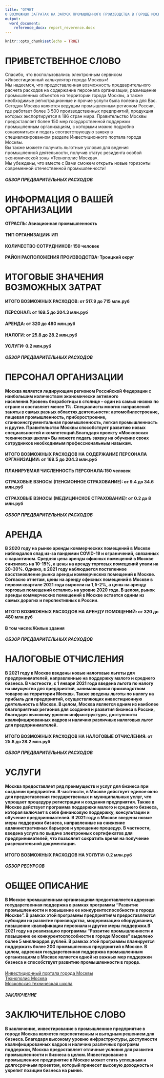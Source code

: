 ```yaml
---
title: "ОТЧЕТ
О ВОЗМОЖНЫХ ЗАТРАТАХ НА ЗАПУСК ПРОМЫШЛЕННОГО ПРОИЗВОДСТВА В ГОРОДЕ МОСКВЕ"
output:
  word_document:
    reference_docx: report_reverence.docx
---
```


```r
knitr::opts_chunk$set(echo = TRUE)
```

# ПРИВЕТСТВЕННОЕ СЛОВО

Спасибо, что воспользовались электронным сервисом\
«Инвестиционный калькулятор города Москвы»!\
Мы надеемся, что предоставленная возможность предварительного расчета расходов на содержание персонала организации, размещение промышленных объектов на территории города Москвы, а также необходимые регистрационные и прочие услуги была полезна для Вас.\
Сегодня Москва является ведущим промышленным регионом России, где работает более 3 500 производственных предприятий, продукция которых экспортируется в 186 стран мира. Правительство Москвы предоставляет более 150 мер государственной поддержки промышленным организациям, с которыми можно подробно ознакомиться и подать соответствующую заявку в специализированном разделе Инвестиционного портала города Москвы.\
Вы также можете получить льготные условия для ведения промышленной деятельности, получив статус резидента особой экономической зоны «Технополис Москва».\
Мы убеждены, что вместе с Вами сможем открыть новые горизонты современной отечественной промышленности!

##### ОБЗОР ПРЕДВАРИТЕЛЬНЫХ РАСХОДОВ

# ИНФОРМАЦИЯ О ВАШЕЙ ОРГАНИЗАЦИИ
#### ОТРАСЛЬ: Авиационная промышленность
#### ТИП ОРГАНИЗАЦИИ: ИП
#### КОЛИЧЕСТВО СОТРУДНИКОВ: 150 человек
#### РАЙОН РАСПОЛОЖЕНИЯ ПРОИЗВОДСТВА: Троицкий округ
#### 
#### 
#### 

# ИТОГОВЫЕ ЗНАЧЕНИЯ ВОЗМОЖНЫХ ЗАТРАТ
#### ИТОГО ВОЗМОЖНЫХ РАСХОДОВ: от 517.9 до 715 млн.руб
#### ПЕРСОНАЛ: от 169.5 до 204.3 млн.руб
#### АРЕНДА: от 320 до 480 млн.руб
#### НАЛОГИ: от 25.8 до 28.2 млн.руб
#### УСЛУГИ: 0.2 млн.руб
#### 
#### 
#### 
#### 
#### 
#### 


##### ОБЗОР ПРЕДВАРИТЕЛЬНЫХ РАСХОДОВ

# ПЕРСОНАЛ ОРГАНИЗАЦИИ
#### Москва является лидирующим регионом Российской Федерации с наибольшим количеством экономически активного населения.Уровень безработицы в столице – один из самых низких по стране и составляет менее 1%. Специалисты многих направлений заняты в самых разных областях деятельности: автомобилестроение, пищевая промышленность, приборостроение, станкоинструментальная промышленность, легкая промышленность и другие. Правительство Москвы способствует развитию новых специальностей и компетенций.Благодаря проекту «Московская техническая школа» Вы можете подать заявку на обучение своих сотрудников необходимым профессиональным навыкам.

#### 
#### 
#### 

#### ИТОГО ВОЗМОЖНЫХ РАСХОДОВ НА СОДЕРЖАНИЕ ПЕРСОНАЛА ОРГАНИЗАЦИИ: от 169.5 до 204.3 млн.руб
#### ПЛАНИРУЕМАЯ ЧИСЛЕННОСТЬ ПЕРСОНАЛА:150 человек
#### СТРАХОВЫЕ ВЗНОСЫ (ПЕНСИОННОЕ СТРАХОВАНИЕ): от 9.4 до 34.6 млн.руб
#### СТРАХОВЫЕ ВЗНОСЫ (МЕДИЦИНСКОЕ СТРАХОВАНИЕ): от 0.2 до 8 млн.руб
#### 
#### 

##### ОБЗОР ПРЕДВАРИТЕЛЬНЫХ РАСХОДОВ

# АРЕНДА
#### В 2020 году на рынке аренды коммерческих помещений в Москве наблюдался спад из-за пандемии COVID-19 и ограничений, связанных с карантином. Средняя цена аренды офисных помещений в Москве снизилась на 10-15%, а цены на аренду торговых помещений упали на 20-30%. Однако, в 2021 году наблюдается постепенное восстановление рынка аренды коммерческих помещений в Москве. Согласно отчетам, цены на аренду офисных помещений в Москве в первом квартале 2021 года выросли на 1,5-2%, а цены на аренду торговых помещений остались на уровне 2020 года. В целом, рынок аренды коммерческих помещений в Москве остается одним из самых дорогих и перспективных в России.

#### 
#### 
#### 

#### ИТОГО ВОЗМОЖНЫХ РАСХОДОВ НА АРЕНДУ ПОМОЩЕНИЙ:  от 320 до 480 млн.руб
#### В том числе:Жилые здания

#### 
#### 
#### 
#### 
#### 
#### 
#### 

##### ОБЗОР ПРЕДВАРИТЕЛЬНЫХ РАСХОДОВ

# НАЛОГОВЫЕ ОТЧИСЛЕНИЯ
#### В 2021 году в Москве введены новые налоговые льготы для предпринимателей, направленные на поддержку малого и среднего бизнеса. В частности, с 1 января 2021 года введена льгота по налогу на имущество для предприятий, занимающихся производством товаров на территории Москвы. Также введены льготы по налогу на прибыль для предприятий, осуществляющих инвестиционную деятельность в Москве. В целом, Москва является одним из наиболее благоприятных регионов для создания и развития бизнеса в России, благодаря высокому уровню инфраструктуры, доступности квалифицированных кадров и наличию различных налоговых льгот для предпринимателей.

#### 
#### 
#### 
#### 

#### ИТОГО ВОЗМОЖНЫХ РАСХОДОВ НА НАЛОГОВЫЕ ОТЧИСЛЕНИЯ:  от 25.8 до 28.2 млн.руб

#### 
#### 
#### 
#### 
####

##### ОБЗОР ПРЕДВАРИТЕЛЬНЫХ РАСХОДОВ

# УСЛУГИ
#### Москва предоставляет ряд преимуществ и услуг для бизнеса при создании предприятия. В частности, в Москве действует единое окно для предоставления государственных и муниципальных услуг, что упрощает процедуру регистрации и создания предприятия. Также в Москве действует программа поддержки малого и среднего бизнеса, которая включает в себя финансовую поддержку, консультации и обучение предпринимателей. В 2021 году в Москве введены новые меры поддержки бизнеса, направленные на снижение административных барьеров и упрощение процедур. В частности, введена услуга по выдаче электронных сертификатов для предпринимателей, что позволяет сократить время на получение разрешительной документации.

#### 
#### 
#### 
#### 

#### ИТОГО ВОЗМОЖНЫХ РАСХОДОВ НА УСЛУГИ: 0.2 млн.руб

#### 
#### 
####
#### 
####
####

##### ОБЗОР РЕСУРСОВ

# ОБЩЕЕ ОПИСАНИЕ
#### В Москве промышленным организациям предоставляется адресная государственная поддержка в рамках программы "Развитие промышленности и повышение ее конкурентоспособности в городе Москве". В рамках этой программы предприятиям предоставляются субсидии на развитие производства, модернизацию оборудования, повышение квалификации персонала и другие меры поддержки.В 2021 году на реализацию программы "Развитие промышленности и повышение ее конкурентоспособности в городе Москве" выделено более 5 миллиардов рублей. В рамках этой программы планируется поддержать более 200 промышленных предприятий в Москве. В целом, адресная государственная поддержка промышленным организациям в Москве является одной из важных мер поддержки бизнеса и способствует развитию промышленности в городе.

#### 
#### 
#### 
#### 

[Инвестиционный портала города Москвы](https://investmoscow.ru/online-services/navigator-support-measures)\
[Технополис Москва](https://technomoscow.ru/)\
[Московская техническая школа](http://moscowtechschool.ru/)

#### 

##### ЗАКЛЮЧЕНИЕ

# ЗАКЛЮЧИТЕЛЬНОЕ СЛОВО
#### В заключение, инвестирование в промышленное предприятие в городе Москва является перспективным и выгодным решением для бизнеса. Благодаря высокому уровню инфраструктуры, доступности квалифицированных кадров и наличию различных программ поддержки, Москва предоставляет отличные условия для развития промышленности и бизнеса в целом. Инвестирование в промышленное предприятие в Москве может стать успешным и долгосрочным проектом, который принесет высокую доходность и укрепит позиции бизнеса на рынке.